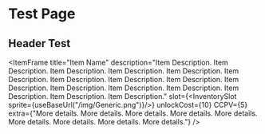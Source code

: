 # Test Page

## Header Test




<ItemFrame title="Item Name"
  description="Item Description. Item Description. Item Description. Item Description. Item Description. Item Description. Item Description. Item Description. Item Description. Item Description. Item Description. Item Description. Item Description. Item Description. Item Description. Item Description."
  slot={<InventorySlot sprite={useBaseUrl("/img/Generic.png")}/>}
  unlockCost={10}
  CCPV={5}
  extra={"More details. More details. More details. More details. More details. More details. More details. More details. More details."}
  />
